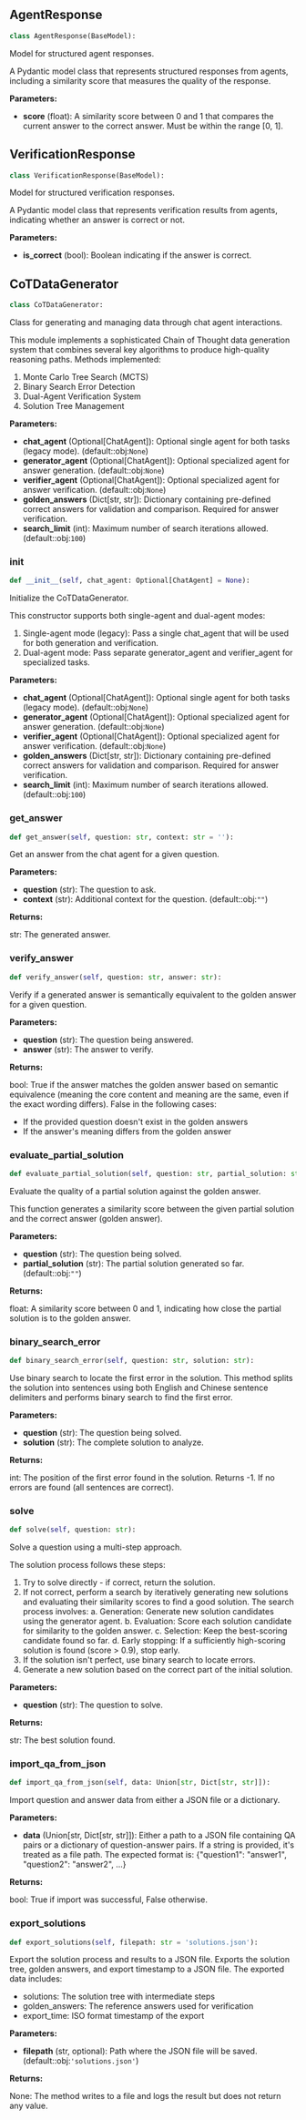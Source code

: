 <a id="camel.datagen.cot_datagen"></a>

<a id="camel.datagen.cot_datagen.AgentResponse"></a>

## AgentResponse

```python
class AgentResponse(BaseModel):
```

Model for structured agent responses.

A Pydantic model class that represents structured responses from agents,
including a similarity score that measures the quality of the response.

**Parameters:**

- **score** (float): A similarity score between 0 and 1 that compares the current answer to the correct answer. Must be within the range [0, 1].

<a id="camel.datagen.cot_datagen.VerificationResponse"></a>

## VerificationResponse

```python
class VerificationResponse(BaseModel):
```

Model for structured verification responses.

A Pydantic model class that represents verification results from agents,
indicating whether an answer is correct or not.

**Parameters:**

- **is_correct** (bool): Boolean indicating if the answer is correct.

<a id="camel.datagen.cot_datagen.CoTDataGenerator"></a>

## CoTDataGenerator

```python
class CoTDataGenerator:
```

Class for generating and managing data through chat agent interactions.

This module implements a sophisticated Chain of Thought data generation
system that combines several key algorithms to produce high-quality
reasoning paths. Methods implemented:

1. Monte Carlo Tree Search (MCTS)
2. Binary Search Error Detection
3. Dual-Agent Verification System
4. Solution Tree Management

**Parameters:**

- **chat_agent** (Optional[ChatAgent]): Optional single agent for both tasks (legacy mode). (default::obj:`None`)
- **generator_agent** (Optional[ChatAgent]): Optional specialized agent for answer generation. (default::obj:`None`)
- **verifier_agent** (Optional[ChatAgent]): Optional specialized agent for answer verification. (default::obj:`None`)
- **golden_answers** (Dict[str, str]): Dictionary containing pre-defined correct answers for validation and comparison. Required for answer verification.
- **search_limit** (int): Maximum number of search iterations allowed. (default::obj:`100`)

<a id="camel.datagen.cot_datagen.CoTDataGenerator.__init__"></a>

### __init__

```python
def __init__(self, chat_agent: Optional[ChatAgent] = None):
```

Initialize the CoTDataGenerator.

This constructor supports both single-agent and dual-agent modes:
1. Single-agent mode (legacy): Pass a single chat_agent that will be
used for both generation and verification.
2. Dual-agent mode: Pass separate generator_agent and verifier_agent
for specialized tasks.

**Parameters:**

- **chat_agent** (Optional[ChatAgent]): Optional single agent for both tasks (legacy mode). (default::obj:`None`)
- **generator_agent** (Optional[ChatAgent]): Optional specialized agent for answer generation. (default::obj:`None`)
- **verifier_agent** (Optional[ChatAgent]): Optional specialized agent for answer verification. (default::obj:`None`)
- **golden_answers** (Dict[str, str]): Dictionary containing pre-defined correct answers for validation and comparison. Required for answer verification.
- **search_limit** (int): Maximum number of search iterations allowed. (default::obj:`100`)

<a id="camel.datagen.cot_datagen.CoTDataGenerator.get_answer"></a>

### get_answer

```python
def get_answer(self, question: str, context: str = ''):
```

Get an answer from the chat agent for a given question.

**Parameters:**

- **question** (str): The question to ask.
- **context** (str): Additional context for the question. (default::obj:`""`)

**Returns:**

  str: The generated answer.

<a id="camel.datagen.cot_datagen.CoTDataGenerator.verify_answer"></a>

### verify_answer

```python
def verify_answer(self, question: str, answer: str):
```

Verify if a generated answer is semantically equivalent to
the golden answer for a given question.

**Parameters:**

- **question** (str): The question being answered.
- **answer** (str): The answer to verify.

**Returns:**

  bool: True if the answer matches the golden answer based on
semantic equivalence (meaning the core content and meaning are
the same, even if the exact wording differs).
False in the following cases:
- If the provided question doesn't exist in the golden answers
- If the answer's meaning differs from the golden answer

<a id="camel.datagen.cot_datagen.CoTDataGenerator.evaluate_partial_solution"></a>

### evaluate_partial_solution

```python
def evaluate_partial_solution(self, question: str, partial_solution: str = ''):
```

Evaluate the quality of a partial solution against the
golden answer.

This function generates a similarity score between the given partial
solution and the correct answer (golden answer).

**Parameters:**

- **question** (str): The question being solved.
- **partial_solution** (str): The partial solution generated so far. (default::obj:`""`)

**Returns:**

  float: A similarity score between 0 and 1, indicating how close the
partial solution is to the golden answer.

<a id="camel.datagen.cot_datagen.CoTDataGenerator.binary_search_error"></a>

### binary_search_error

```python
def binary_search_error(self, question: str, solution: str):
```

Use binary search to locate the first error in the solution.
This method splits the solution into sentences using both English and
Chinese sentence delimiters and performs binary search to find the
first error.

**Parameters:**

- **question** (str): The question being solved.
- **solution** (str): The complete solution to analyze.

**Returns:**

  int: The position of the first error found in the solution.
Returns -1. If no errors are found (all sentences are correct).

<a id="camel.datagen.cot_datagen.CoTDataGenerator.solve"></a>

### solve

```python
def solve(self, question: str):
```

Solve a question using a multi-step approach.

The solution process follows these steps:
1. Try to solve directly - if correct, return the solution.
2. If not correct, perform a search by iteratively generating
new solutions and evaluating their similarity scores to
find a good solution. The search process involves:
a. Generation: Generate new solution candidates using
the generator agent.
b. Evaluation: Score each solution candidate for similarity
to the golden answer.
c. Selection: Keep the best-scoring candidate found so far.
d. Early stopping: If a sufficiently high-scoring solution
is found (score > 0.9), stop early.
3. If the solution isn't perfect, use binary search to locate
errors.
4. Generate a new solution based on the correct part of the
initial solution.

**Parameters:**

- **question** (str): The question to solve.

**Returns:**

  str: The best solution found.

<a id="camel.datagen.cot_datagen.CoTDataGenerator.import_qa_from_json"></a>

### import_qa_from_json

```python
def import_qa_from_json(self, data: Union[str, Dict[str, str]]):
```

Import question and answer data from either a JSON file or a
dictionary.

**Parameters:**

- **data** (Union[str, Dict[str, str]]): Either a path to a JSON file containing QA pairs or a dictionary of question-answer pairs. If a string is provided, it's treated as a file path. The expected format is: {"question1": "answer1", "question2": "answer2", ...}

**Returns:**

  bool: True if import was successful, False otherwise.

<a id="camel.datagen.cot_datagen.CoTDataGenerator.export_solutions"></a>

### export_solutions

```python
def export_solutions(self, filepath: str = 'solutions.json'):
```

Export the solution process and results to a JSON file.
Exports the solution tree, golden answers,
and export timestamp to a JSON file.
The exported data includes:
- solutions: The solution tree
with intermediate steps
- golden_answers: The reference answers used for verification
- export_time: ISO format timestamp of the export

**Parameters:**

- **filepath** (str, optional): Path where the JSON file will be saved. (default::obj:`'solutions.json'`)

**Returns:**

  None: The method writes to a file and logs the result but does not
return any value.

